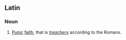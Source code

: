 ==Latin==

===Noun===
{{infl|la|noun|head=[[fides|fidēs]] [[Punica|Pūnica]]}}

# {{idiomatic|lang=la}} [[Punic]] [[faith]], that is ''[[treachery]]'' according to the Romans.